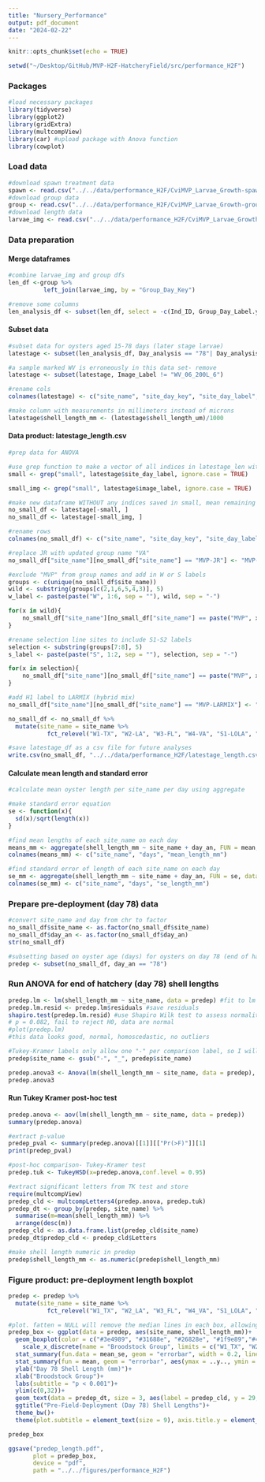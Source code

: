 ```yaml
---
title: "Nursery_Performance"
output: pdf_document  
date: "2024-02-22"
---
```


```r
knitr::opts_chunk$set(echo = TRUE)
```

```r
setwd("~/Desktop/GitHub/MVP-H2F-HatcheryField/src/performance_H2F")
```

### Packages
```r
#load necessary packages
library(tidyverse)
library(ggplot2)
library(gridExtra)
library(multcompView)
library(car) #upload package with Anova function
library(cowplot)
```

### Load data
```r
#download spawn treatment data
spawn <- read.csv("../../data/performance_H2F/CviMVP_Larvae_Growth-spawn_trt.csv")
#download group data
group <- read.csv("../../data/performance_H2F/CviMVP_Larvae_Growth-group.csv")
#download length data
larvae_img <- read.csv("../../data/performance_H2F/CviMVP_Larvae_Growth-larvae_img.csv")
```

### Data preparation
#### Merge dataframes
```r
#combine larvae_img and group dfs
len_df <-group %>%
          left_join(larvae_img, by = "Group_Day_Key")

#remove some columns
len_analysis_df <- subset(len_df, select = -c(Ind_ID, Group_Day_Label.y, Image_Key, Img_Notes,SpawnTrt_Key, Filter_size_µm, Sample_count, Group_count, Vial_label, Notes, Survival_rate_perc, Image_num, Num_Larvae_in_img, Hinge_Length_µm, Tank))
```

#### Subset data
```r
#subset data for oysters aged 15-78 days (later stage larvae)
latestage <- subset(len_analysis_df, Day_analysis == "78"| Day_analysis == "15-21")

#a sample marked WV is erroneously in this data set- remove
latestage <- subset(latestage, Image_Label != "WV_06_200L_6")

#rename cols
colnames(latestage) <- c("site_name", "site_day_key", "site_day_label", "day_trt", "day_an", "day", "date", "image_label", "shell_length_um")

#make column with measurements in millimeters instead of microns
latestage$shell_length_mm <- (latestage$shell_length_um)/1000
```

#### Data product: latestage_length.csv
```r
#prep data for ANOVA

#use grep function to make a vector of all indices in latestage_len with the phrase "small" in them. Samples marked "small" were collected at the same time as eyed stage oysters between days 15-21, and these "small" samples never developed to the eyed stage.
small <- grep("small", latestage$site_day_label, ignore.case = TRUE)

small_img <- grep("small", latestage$image_label, ignore.case = TRUE)

#make new dataframe WITHOUT any indices saved in small, mean remaining data are everything except small larvae
no_small_df <- latestage[-small, ]
no_small_df <- latestage[-small_img, ]

#rename rows
colnames(no_small_df) <- c("site_name", "site_day_key", "site_day_label", "day_trt", "day_an", "day", "date", "image_label", "shell_length_um", "shell_length_mm")

#replace JR with updated group name "VA"
no_small_df["site_name"][no_small_df["site_name"] == "MVP-JR"] <- "MVP-VA"

#exclude "MVP" from group names and add in W or S labels
groups <- c(unique(no_small_df$site_name))
wild <- substring(groups[c(2,1,6,5,4,3)], 5)
w_label <- paste(paste("W", 1:6, sep = ""), wild, sep = "-")

for(x in wild){
    no_small_df["site_name"][no_small_df["site_name"] == paste("MVP", x, sep = "-")] <- w_label[grep(x, w_label)]
}

#rename selection line sites to include S1-S2 labels
selection <- substring(groups[7:8], 5)
s_label <- paste(paste("S", 1:2, sep = ""), selection, sep = "-")

for(x in selection){
    no_small_df["site_name"][no_small_df["site_name"] == paste("MVP", x, sep = "-")] <- s_label[grep(x, s_label)]
}

#add H1 label to LARMIX (hybrid mix) 
no_small_df["site_name"][no_small_df["site_name"] == "MVP-LARMIX"] <- "H1-LARMIX"

no_small_df <- no_small_df %>% 
  mutate(site_name = site_name %>% 
           fct_relevel("W1-TX", "W2-LA", "W3-FL", "W4-VA", "S1-LOLA", "S2-DEBY", "W5-NH", "W6-ME", "H1-LARMIX"))

#save latestage_df as a csv file for future analyses
write.csv(no_small_df, "../../data/performance_H2F/latestage_length.csv")
```

#### Calculate mean length and standard error
```r
#calculate mean oyster length per site_name per day using aggregate

#make standard error equation
se <- function(x){
  sd(x)/sqrt(length(x))
}

#find mean lengths of each site_name on each day
means_mm <- aggregate(shell_length_mm ~ site_name + day_an, FUN = mean, data = no_small_df)
colnames(means_mm) <- c("site_name", "days", "mean_length_mm")

#find standard error of length of each site_name on each day
se_mm <- aggregate(shell_length_mm ~ site_name + day_an, FUN = se, data = no_small_df)
colnames(se_mm) <- c("site_name", "days", "se_length_mm")
```

### Prepare pre-deployment (day 78) data
```r
#convert site_name and day from chr to factor
no_small_df$site_name <- as.factor(no_small_df$site_name)
no_small_df$day_an <- as.factor(no_small_df$day_an)
str(no_small_df)

#subsetting based on oyster age (days) for oysters on day 78 (end of hatchery stage, pre field deployment)
predep <- subset(no_small_df, day_an == "78")
```

### Run ANOVA for end of hatchery (day 78) shell lengths
```r
predep.lm <- lm(shell_length_mm ~ site_name, data = predep) #fit to lm
predep.lm.resid <- predep.lm$residuals #save residuals
shapiro.test(predep.lm.resid) #use Shapiro Wilk test to assess normality
# p = 0.082, fail to reject H0, data are normal
#plot(predep.lm)
#this data looks good, normal, homoscedastic, no outliers

#Tukey-Kramer labels only allow one "-" per comparison label, so I will replace the "-" with "_"
predep$site_name <- gsub("-", "_", predep$site_name)

predep.anova3 <- Anova(lm(shell_length_mm ~ site_name, data = predep), type = 3)
predep.anova3
```

#### Run Tukey Kramer post-hoc test
```r
predep.anova <- aov(lm(shell_length_mm ~ site_name, data = predep))
summary(predep.anova) 

#extract p-value
predep_pval <- summary(predep.anova)[[1]][["Pr(>F)"]][1]
print(predep_pval)

#post-hoc comparison- Tukey-Kramer test
predep.tuk <- TukeyHSD(x=predep.anova,conf.level = 0.95)

#extract significant letters from TK test and store
require(multcompView)
predep_cld <- multcompLetters4(predep.anova, predep.tuk)
predep_dt <- group_by(predep, site_name) %>%
  summarise(m=mean(shell_length_mm)) %>%
  arrange(desc(m))
predep_cld <- as.data.frame.list(predep_cld$site_name)
predep_dt$predep_cld <- predep_cld$Letters

#make shell length numeric in predep
predep$shell_length_mm <- as.numeric(predep$shell_length_mm)
```

### Figure product: pre-deployment length boxplot
```r
predep <- predep %>% 
  mutate(site_name = site_name %>% 
           fct_relevel("W1_TX", "W2_LA", "W3_FL", "W4_VA", "S1_LOLA", "S2_DEBY", "W5_NH", "W6_ME", "H1_LARMIX"))

#plot. fatten = NULL will remove the median lines in each box, allowing me to display the mean instead. Making fatten = NULL will result in warning messages, but that's ok.
predep_box <- ggplot(data = predep, aes(site_name, shell_length_mm))+
  geom_boxplot(color = c("#3e4989", "#31688e", "#26828e", "#1f9e89","#440154","#482878",  "#35b779", "#6ece58", "#fde725"), fill = c("#3e4989", "#31688e", "#26828e", "#1f9e89","#440154","#482878",  "#35b779", "#6ece58", "#fde725"), linewidth = .2, fatten = NULL)+
    scale_x_discrete(name = "Broodstock Group", limits = c("W1_TX", "W2_LA","W3_FL", "W4_VA", "S1_LOLA", "S2_DEBY", "W5_NH", "W6_ME", "H1_LARMIX"), labels = c("W1-TX","W2-LA","W3-FL", "W4-VA", "S1-LOLA", "S2-DEBY", "W5-NH", "W6-ME", "H1-HYBRIDMIX"))+
  stat_summary(fun.data = mean_se, geom = "errorbar", width = 0.2, linewidth = .3, color = c("white", "white", "white", "white", "white", "white", "black", "black", "black"))+
  stat_summary(fun = mean, geom = "errorbar", aes(ymax = ..y.., ymin = ..y..), width = 0.75, linewidth = .3, linetype = "solid", color = c("white", "white", "white", "white", "white", "white", "black", "black", "black"))+
  ylab("Day 78 Shell Length (mm)")+
  xlab("Broodstock Group")+
  labs(subtitle = "p < 0.001")+
  ylim(c(0,32))+
  geom_text(data = predep_dt, size = 3, aes(label = predep_cld, y = 29, x = site_name), vjust = -0.5)+
  ggtitle("Pre-Field-Deployment (Day 78) Shell Lengths")+
  theme_bw()+
  theme(plot.subtitle = element_text(size = 9), axis.title.y = element_text(size = 11), axis.title.x = element_text(size = 11), panel.grid.major = element_blank(), panel.grid.minor = element_blank())

predep_box

ggsave("predep_length.pdf",
       plot = predep_box,
       device = "pdf",
       path = "../../figures/performance_H2F")
```

